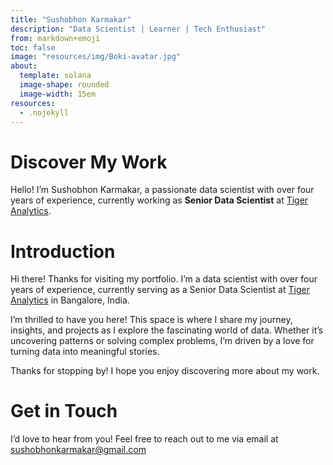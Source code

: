 ```yaml
---
title: "Sushobhon Karmakar"
description: "Data Scientist | Learner | Tech Enthusiast"
from: markdown+emoji
toc: false
image: "resources/img/Boki-avatar.jpg"
about:
  template: solana
  image-shape: rounded
  image-width: 15em
resources:
  - .nojekyll
---
```


# Discover My Work

Hello! I’m Sushobhon Karmakar, a passionate data scientist with over four years of experience, currently working as **Senior Data Scientist** at [Tiger Analytics](https://www.tigeranalytics.com/).  

# Introduction

Hi there! Thanks for visiting my portfolio. I’m a data scientist with over four years of experience, currently serving as a Senior Data Scientist at [Tiger Analytics](https://www.tigeranalytics.com/) in Bangalore, India.  

I’m thrilled to have you here! This space is where I share my journey, insights, and projects as I explore the fascinating world of data. Whether it’s uncovering patterns or solving complex problems, I’m driven by a love for turning data into meaningful stories.  

Thanks for stopping by! I hope you enjoy discovering more about my work.  

# Get in Touch
I’d love to hear from you! Feel free to reach out to me via email at [sushobhonkarmakar@gmail.com](mailto: sushobhonkarmakar@gmail.com)
